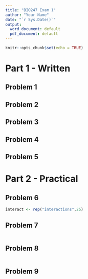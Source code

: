 ```yaml
---
title: "BIO247 Exam 1"
author: "Your Name"
date: "`r Sys.Date()`"
output:
  word_document: default
  pdf_document: default
---
```


```r
knitr::opts_chunk$set(echo = TRUE)
```
# Part 1 - Written

## Problem 1

## Problem 2

## Problem 3

## Problem 4

## Problem 5

# Part 2 - Practical

## Problem 6
```r
interact <- rep("interactions",25)

```

## Problem 7
```r

```

## Problem 8
```r

```

## Problem 9
```r

```
